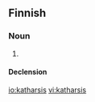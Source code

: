 ==Finnish==

===Noun===
{{infl|fi|noun}}

# {{alternative spelling of|[[katarsis]]|lang=Finnish}}

====Declension====
{{fi-decl-vastaus|katharsi}}

[[io:katharsis]]
[[vi:katharsis]]